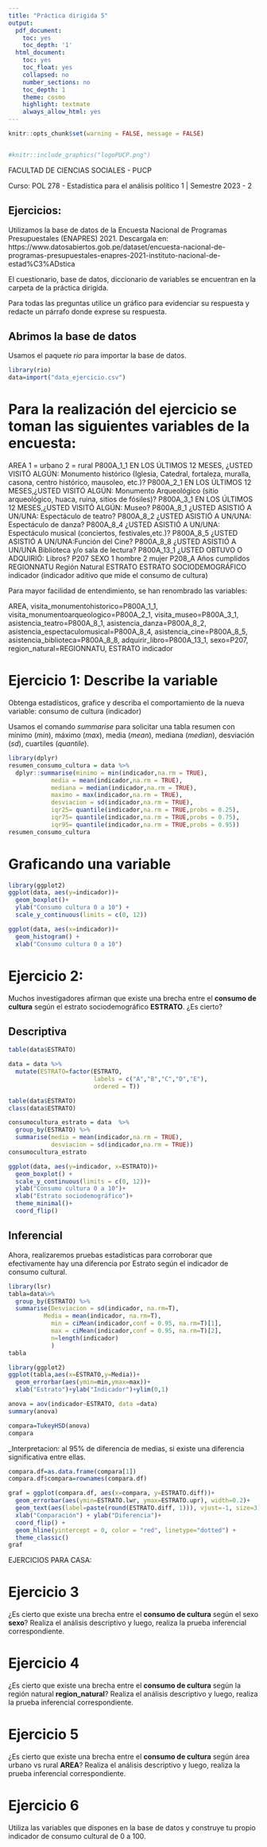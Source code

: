 ```yaml
---
title: "Práctica dirigida 5"
output:
  pdf_document:
    toc: yes
    toc_depth: '1'
  html_document:
    toc: yes
    toc_float: yes
    collapsed: no
    number_sections: no
    toc_depth: 1
    theme: cosmo
    highlight: textmate
    always_allow_html: yes
---
```


```r
knitr::opts_chunk$set(warning = FALSE, message = FALSE) 
```

<center><img src=" " width="200"/></center>

```r
#knitr::include_graphics("logoPUCP.png") 
```


FACULTAD DE CIENCIAS SOCIALES - PUCP<br>

Curso: POL 278 - Estadística para el análisis político 1 \| Semestre 2023 - 2 <br>

## Ejercicios:

Utilizamos la base de datos de la Encuesta Nacional de Programas Presupuestales (ENAPRES) 2021.
Descargala en: 
https://www.datosabiertos.gob.pe/dataset/encuesta-nacional-de-programas-presupuestales-enapres-2021-instituto-nacional-de-estad%C3%ADstica

El cuestionario, base de datos, diccionario de variables se encuentran en la carpeta de la práctica dirigida.

Para todas las preguntas utilice un gráfico para evidenciar su respuesta y redacte un párrafo donde exprese su respuesta.

## Abrimos la base de datos

Usamos el paquete *rio* para importar la base de datos.

```r
library(rio)
data=import("data_ejercicio.csv")
```


# Para la realización del ejercicio se toman las siguientes variables de la encuesta:

AREA  1 = urbano 2 = rural
P800A_1_1 EN LOS ÚLTIMOS 12 MESES, ¿USTED VISITÓ ALGÚN: Monumento histórico (Iglesia, Catedral, fortaleza, muralla, casona, centro histórico, mausoleo, etc.)? 
P800A_2_1 EN LOS ÚLTIMOS 12 MESES,¿USTED VISITÓ ALGÚN: Monumento Arqueológico (sitio arqueológico, huaca, ruina, sitios de fósiles)?
P800A_3_1 EN LOS ÚLTIMOS 12 MESES,¿USTED VISITÓ ALGÚN: Museo?
P800A_8_1 ¿USTED ASISTIÓ A UN/UNA: Espectáculo de teatro?
P800A_8_2 ¿USTED ASISTIÓ A UN/UNA: Espectáculo de danza?
P800A_8_4 ¿USTED ASISTIÓ A UN/UNA: Espectáculo musical (conciertos, festivales,etc.)?
P800A_8_5 ¿USTED ASISTIÓ A UN/UNA:Función del Cine?
P800A_8_8 ¿USTED ASISTIÓ A UN/UNA Biblioteca y/o sala de lectura?
P800A_13_1 ¿USTED OBTUVO O ADQUIRIÓ: Libros?
P207 SEXO 1 hombre 2 mujer
P208_A Años cumplidos
REGIONNATU Región Natural
ESTRATO ESTRATO SOCIODEMOGRÁFICO
indicador (indicador aditivo que mide el consumo de cultura)

Para mayor facilidad de entendimiento, se han renombrado las variables:

AREA,
visita_monumentohistorico=P800A_1_1,
visita_monumentoarqueologico=P800A_2_1,
visita_museo=P800A_3_1,
asistencia_teatro=P800A_8_1,
asistencia_danza=P800A_8_2,
asistencia_espectaculomusical=P800A_8_4,
asistencia_cine=P800A_8_5,
asistencia_biblioteca=P800A_8_8,
adquirir_libro=P800A_13_1,
sexo=P207,
region_natural=REGIONNATU,
ESTRATO
indicador         


# Ejercicio 1: Describe la variable

Obtenga estadísticos, grafice y describa el comportamiento de la nueva variable: consumo de cultura (indicador)

Usamos el comando *summarise* para solicitar una tabla resumen con mínimo (*min*), máximo (*max*), media (*mean*), mediana (*median*), desviación (*sd*), cuartiles (*quantile*).

```r
library(dplyr)
resumen_consumo_cultura = data %>% 
  dplyr::summarise(minimo = min(indicador,na.rm = TRUE), 
            media = mean(indicador,na.rm = TRUE), 
            mediana = median(indicador,na.rm = TRUE),
            maximo = max(indicador,na.rm = TRUE), 
            desviacion = sd(indicador,na.rm = TRUE), 
            iqr25= quantile(indicador,na.rm = TRUE,probs = 0.25),
            iqr75= quantile(indicador,na.rm = TRUE,probs = 0.75),
            iqr95= quantile(indicador,na.rm = TRUE,probs = 0.95))
resumen_consumo_cultura
```

# Graficando una variable

```r
library(ggplot2)
ggplot(data, aes(y=indicador))+
  geom_boxplot()+
  ylab("Consumo cultura 0 a 10") +
  scale_y_continuous(limits = c(0, 12))
```

```r
ggplot(data, aes(x=indicador))+
  geom_histogram() +
  xlab("Consumo cultura 0 a 10") 
```


# Ejercicio 2:

Muchos investigadores afirman que existe una brecha entre el **consumo de cultura** según el estrato sociodemográfico **ESTRATO**. 
¿Es cierto?

## Descriptiva 

```r
table(data$ESTRATO)

data = data %>% 
  mutate(ESTRATO=factor(ESTRATO,
                        labels = c("A","B","C","D","E"),
                        ordered = T))

table(data$ESTRATO)
class(data$ESTRATO)

```


```r
consumocultura_estrato = data  %>%  
  group_by(ESTRATO) %>% 
  summarise(media = mean(indicador,na.rm = TRUE), 
            desviacion = sd(indicador,na.rm = TRUE))
consumocultura_estrato
```

```r
ggplot(data, aes(y=indicador, x=ESTRATO))+
  geom_boxplot() +
  scale_y_continuous(limits = c(0, 12))+
  ylab("Consumo cultura 0 a 10")+
  xlab("Estrato sociodemográfico")+
  theme_minimal()+
  coord_flip()
```

## Inferencial

Ahora, realizaremos pruebas estadísticas para corroborar que efectivamente hay una diferencia por Estrato según el indicador de consumo cultural.

```r
library(lsr)
tabla=data%>%
  group_by(ESTRATO) %>%
  summarise(Desviacion = sd(indicador, na.rm=T),
          Media = mean(indicador, na.rm=T),
            min = ciMean(indicador,conf = 0.95, na.rm=T)[1],
            max = ciMean(indicador,conf = 0.95, na.rm=T)[2],
            n=length(indicador)
            )
tabla
```
```r
library(ggplot2)
ggplot(tabla,aes(x=ESTRATO,y=Media))+
  geom_errorbar(aes(ymin=min,ymax=max))+
  xlab("Estrato")+ylab("Indicador")+ylim(0,1)
```



```r
anova = aov(indicador~ESTRATO, data =data)
summary(anova)
```
```r
compara=TukeyHSD(anova)
compara
```

_Interpretacion: al 95% de diferencia de medias, si existe una diferencia significativa entre ellas. 

```r
compara.df=as.data.frame(compara[1])
compara.df$compara=rownames(compara.df)
```

```r
graf = ggplot(compara.df, aes(x=compara, y=ESTRATO.diff))+
  geom_errorbar(aes(ymin=ESTRATO.lwr, ymax=ESTRATO.upr), width=0.2)+
  geom_text(aes(label=paste(round(ESTRATO.diff, 1))), vjust=-1, size=3)+
  xlab("Comparación") + ylab("Diferencia")+
  coord_flip() +
  geom_hline(yintercept = 0, color = "red", linetype="dotted") +
  theme_classic()
graf
```

EJERCICIOS PARA CASA:


# Ejercicio 3

¿Es cierto que existe una brecha entre el **consumo de cultura** según el sexo **sexo**? Realiza el análisis descriptivo y luego, realiza la prueba inferencial correspondiente.


# Ejercicio 4

¿Es cierto que existe una brecha entre el **consumo de cultura** según la región natural **region_natural**? Realiza el análisis descriptivo y luego, realiza la prueba inferencial correspondiente.


# Ejercicio 5

¿Es cierto que existe una brecha entre el **consumo de cultura** según área urbano vs rural **AREA**? Realiza el análisis descriptivo y luego, realiza la prueba inferencial correspondiente.


# Ejercicio 6
Utiliza las variables que dispones en la base de datos y construye tu propio indicador de consumo cultural de 0 a 100.


